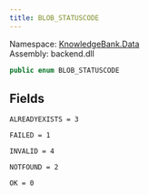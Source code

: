 ```yaml
---
title: BLOB_STATUSCODE
---
```



Namespace: <a href='../Data'>KnowledgeBank.Data</a>  
Assembly: backend.dll  

```csharp
public enum BLOB_STATUSCODE
```

## Fields

`ALREADYEXISTS = 3` 

`FAILED = 1` 

`INVALID = 4` 

`NOTFOUND = 2` 

`OK = 0` 

